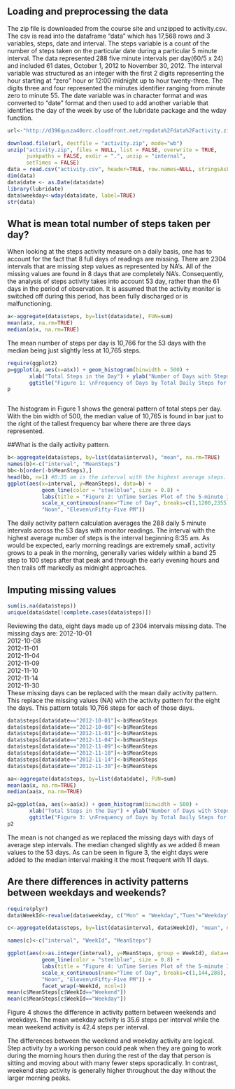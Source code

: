 


## Loading and preprocessing the data

The zip file is downloaded from the course site and unzipped to activity.csv. The csv is read into the dataframe "data" which has 17,568 rows and 3 variables, steps, date and interval. The steps variable is a count of the number of steps taken on the particular date during a particular 5 minute interval.  The data represented 288 five minute intervals per day(60/5 x 24) and included 61 dates, October 1, 2012 to November 30, 2012. The interval variable was structured as an integer with the first 2 digits representing the hour starting at "zero" hour or 12:00 midnight up to hour twenty-three.  The digits three and four represented the minutes identifier ranging from minute zero to minute 55. The date variable was in character format and was converted to "date" format and then used to add another variable that identifies the day of the week by use of the lubridate package and the wday function. 
```r
url<-"http://d396qusza40orc.cloudfront.net/repdata%2Fdata%2Factivity.zip"

download.file(url, destfile = "activity.zip", mode="wb") 
unzip("activity.zip", files = NULL, list = FALSE, overwrite = TRUE,
      junkpaths = FALSE, exdir = ".", unzip = "internal",
      setTimes = FALSE)
data = read.csv("activity.csv", header=TRUE, row.names=NULL, stringsAsFactors=FALSE)
dim(data)
data$date <- as.Date(data$date)
library(lubridate)
data$weekday<-wday(data$date, label=TRUE)
str(data)
```


## What is mean total number of steps taken per day?

When looking at the steps activity measure on a daily basis, one has to account for the fact that 8 full days of readings are missing.  There are 2304 intervals that are missing step values as represented by NA's.  All of the missing values are found in 8 days that are completely NA's.  Consequently, the analysis of steps activity takes into account 53 day, rather than the 61 days in the period of observation.  It is assumed that the activity monitor is switched off during this period, has been fully discharged or is malfunctioning.

```r
a<-aggregate(data$steps, by=list(data$date), FUN=sum)
mean(a$x, na.rm=TRUE)
median(a$x, na.rm=TRUE)

```

The mean number of steps per day is 10,766 for the 53 days with the median being just slightly less at 10,765 steps. 
```r
require(ggplot2)
p=ggplot(a, aes(x=a$x)) + geom_histogram(binwidth = 500) +
       xlab("Total Steps in the Day") + ylab("Number of Days with Steps") +
       ggtitle("Figure 1: \nFrequency of Days by Total Daily Steps for All Daily Measurement Intervals\n October 1, 2012 to November 30, 2012")
p



```
The histogram in Figure 1 shows the general pattern of total steps per day. With the bin width of 500, the median value of 10,765 is found in bar just to the right of the tallest frequency bar where there are three days represented. 

##What is the daily activity pattern.
```r
b<-aggregate(data$steps, by=list(data$interval), "mean", na.rm=TRUE)
names(b)<-c("interval", "MeanSteps")
bb<-b[order(-b$MeanSteps),]
head(bb, n=1) #8:35 am is the interval with the highest average steps. 
ggplot(aes(x=interval, y=MeanSteps), data=b) + 
           geom_line(color = "steelblue", size = 0.8) + 
           labs(title = "Figure 2: \nTime Series Plot of the 5-minute Intervals Steps Registered \n Between September 1, 2012 and October 30, 2012", y="Mean Steps per Interval") + 
           scale_x_continuous(name="Time of Day", breaks=c(1,1200,2355), labels=c("Midnight",
           "Noon", "Eleven\nFifty-Five PM"))

```
The daily activity pattern calculation averages the 288 daily 5 minute intervals across the 53 days with monitor readings.  The interval with the highest average number of steps is the interval beginning 8:35 am.  As would be expected, early morning readings are extremely small, activity grows to a peak in the morning, generally varies widely within a band 25 step to 100 steps after that peak and through the early evening hours and then trails off markedly as midnight approaches.



## Imputing missing values

```r
sum(is.na(data$steps))
unique(data$date[!complete.cases(data$steps)])
```
Reviewing the data, eight days made up of 2304 intervals missing data.  The missing days are: 
2012-10-01  
2012-10-08  
2012-11-01  
2012-11-04  
2012-11-09  
2012-11-10  
2012-11-14  
2012-11-30  
These missing days can be replaced with the mean daily activity pattern. This replace the missing values (NA) with the activity pattern for the eight the days. This pattern totals 10,766 steps for each of those days. 


```r
data$steps[data$date=="2012-10-01"]<-b$MeanSteps
data$steps[data$date=="2012-10-08"]<-b$MeanSteps
data$steps[data$date=="2012-11-01"]<-b$MeanSteps
data$steps[data$date=="2012-11-04"]<-b$MeanSteps
data$steps[data$date=="2012-11-09"]<-b$MeanSteps
data$steps[data$date=="2012-11-10"]<-b$MeanSteps
data$steps[data$date=="2012-11-14"]<-b$MeanSteps
data$steps[data$date=="2012-11-30"]<-b$MeanSteps


```


```r
aa<-aggregate(data$steps, by=list(data$date), FUN=sum)
mean(aa$x, na.rm=TRUE)
median(aa$x, na.rm=TRUE)

p2=ggplot(aa, aes(x=aa$x)) + geom_histogram(binwidth = 500) +
       xlab("Total Steps in the Day") + ylab("Number of Days with Steps") +
       ggtitle("Figure 3: \nFrequency of Days by Total Daily Steps for All Daily Measurement Intervals\n October 1, 2012 to November 30, 2012")
p2


```
The mean is not changed as we replaced the missing days with days of average step intervals.  The median changed slightly as we added 8 mean values to the 53 days.  As can be seen in figure 3, the eight days were added to the median interval making it the most frequent with 11 days. 




## Are there differences in activity patterns between weekdays and weekends?
```r
require(plyr)
data$WeekId<-revalue(data$weekday, c("Mon" = "Weekday","Tues"="Weekday","Wed"="Weekday","Thurs"="Weekday","Fri"= "Weekday", "Sun"= "Weekend", "Sat" = "Weekend"))

c<-aggregate(data$steps, by=list(data$interval, data$WeekId), "mean", na.rm=TRUE)

names(c)<-c("interval", "WeekId", "MeanSteps")

ggplot(aes(x=as.integer(interval), y=MeanSteps, group = WeekId), data=c) + 
           geom_line(color = "steelblue", size = 0.8) + 
           labs(title = "Figure 4: \nTime Series Plot of the 5-minute Intervals Steps Registered \n Between September 1, 2012 and October 30, 2012", y= "Mean Steps per Interval") + 
           scale_x_continuous(name="Time of Day", breaks=c(1,144,288), labels=c("Midnight",
           "Noon", "Eleven\nFifty-Five PM")) +
           facet_wrap(~WeekId, ncol=1) 
mean(c$MeanSteps[c$WeekId=="Weekend"])
mean(c$MeanSteps[c$WeekId=="Weekday"])

```
Figure 4 shows the difference in activity pattern between weekends and weekdays.  The mean weekday activity is 35.6 steps per interval while the mean weekend activity is 42.4 steps per interval.  

The differences between the weekend and weekday activity are logical.  Step activity by a working person could peak when they are going to work during the morning hours then during the rest of the day that person is sitting and moving about with many fewer steps sporadically.  In contrast, weekend step activity is generally higher throughout the day without the larger morning peaks.




